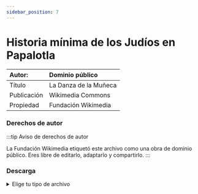 ```yaml
---
sidebar_position: 7
---
```

# Historia mínima de los Judíos en Papalotla

|Autor:| Dominio público |
|:--|:--|
|Título|La Danza de la Muñeca|
|Publicación| Wikimedia Commons|
|Propiedad|Fundación Wikimedia|

### Derechos de autor

:::tip Aviso de derechos de autor

La Fundación Wikimedia etiquetó este archivo como una obra de dominio público. Eres libre de editarlo, adaptarlo y compartirlo.
:::

### Descarga
<details>
  <summary>Elige tu tipo de archivo</summary>
    <div>
        <a href="https://es.wikisource.org/wiki/La_Danza_de_la_Mu%C3%B1eca"> 📥 Letra de La Danza de la Muñeca (Enlace directo a Wikimedia Commons)</a>
        </div>
        <div>
         <a href="url"> 📥 Letra de La Danza de la Muñeca (PDF)</a>
        </div>

</details>
